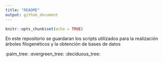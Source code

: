 ```yaml
---
title: "README"
output: github_document
---
```


```r
knitr::opts_chunk$set(echo = TRUE)
```
En este repositorio se guardaran los scripts utilizados para la realización árboles filogenéticos y la obtención de bases de datos

:palm_tree:
:evergreen_tree:
:deciduous_tree: